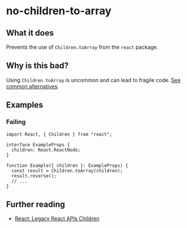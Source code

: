 # no-children-to-array

## What it does

Prevents the use of `Children.toArray` from the `react` package.

## Why is this bad?

Using `Children.toArray` is uncommon and can lead to fragile code. [See common alternatives](https://react.dev/reference/react/Children#alternatives).

## Examples

### Failing

```tsx
import React, { Children } from "react";

interface ExampleProps {
  children: React.ReactNode;
}

function Example({ children }: ExampleProps) {
  const result = Children.toArray(children);
  result.reverse();
  // ...
}
```

## Further reading

- [React: Legacy React APIs Children](https://react.dev/reference/react/Children)
